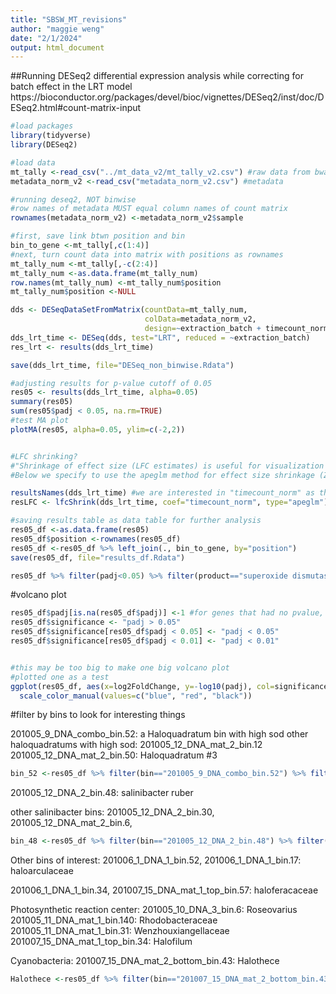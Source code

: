 ```yaml
---
title: "SBSW_MT_revisions"
author: "maggie weng"
date: "2/1/2024"
output: html_document
---
```


##Running DESeq2 differential expression analysis while correcting for batch effect in the LRT model
https://bioconductor.org/packages/devel/bioc/vignettes/DESeq2/inst/doc/DESeq2.html#count-matrix-input

```r
#load packages
library(tidyverse)
library(DESeq2)

#load data
mt_tally <-read_csv("../mt_data_v2/mt_tally_v2.csv") #raw data from bwa
metadata_norm_v2 <-read_csv("metadata_norm_v2.csv") #metadata

#running deseq2, NOT binwise
#row names of metadata MUST equal column names of count matrix
rownames(metadata_norm_v2) <-metadata_norm_v2$sample

#first, save link btwn position and bin
bin_to_gene <-mt_tally[,c(1:4)]
#next, turn count data into matrix with positions as rownames
mt_tally_num <-mt_tally[,-c(2:4)]
mt_tally_num <-as.data.frame(mt_tally_num)
row.names(mt_tally_num) <-mt_tally_num$position
mt_tally_num$position <-NULL

dds <- DESeqDataSetFromMatrix(countData=mt_tally_num,
                              colData=metadata_norm_v2,
                              design=~extraction_batch + timecount_norm)
dds_lrt_time <- DESeq(dds, test="LRT", reduced = ~extraction_batch)
res_lrt <- results(dds_lrt_time)

save(dds_lrt_time, file="DESeq_non_binwise.Rdata")

#adjusting results for p-value cutoff of 0.05
res05 <- results(dds_lrt_time, alpha=0.05)
summary(res05)
sum(res05$padj < 0.05, na.rm=TRUE)
#test MA plot
plotMA(res05, alpha=0.05, ylim=c(-2,2))


#LFC shrinking?
#"Shrinkage of effect size (LFC estimates) is useful for visualization and ranking of genes"
#Below we specify to use the apeglm method for effect size shrinkage (Zhu, Ibrahim, and Love 2018)

resultsNames(dds_lrt_time) #we are interested in "timecount_norm" as the variable of interest
resLFC <- lfcShrink(dds_lrt_time, coef="timecount_norm", type="apeglm")

#saving results table as data table for further analysis 
res05_df <-as.data.frame(res05)
res05_df$position <-rownames(res05_df)
res05_df <-res05_df %>% left_join(., bin_to_gene, by="position")
save(res05_df, file="results_df.Rdata")

res05_df %>% filter(padj<0.05) %>% filter(product=="superoxide dismutase") #14 genes


```

#volcano plot

```r

res05_df$padj[is.na(res05_df$padj)] <-1 #for genes that had no pvalue, turned it into 1 so the significance would be 0 so they would appear on the plot
res05_df$significance <- "padj > 0.05"
res05_df$significance[res05_df$padj < 0.05] <- "padj < 0.05"
res05_df$significance[res05_df$padj < 0.01] <- "padj < 0.01"


#this may be too big to make one big volcano plot
#plotted one as a test
ggplot(res05_df, aes(x=log2FoldChange, y=-log10(padj), col=significance)) + geom_point() +
  scale_color_manual(values=c("blue", "red", "black")) 
```


#filter by bins to look for interesting things

201005_9_DNA_combo_bin.52: a Haloquadratum bin with high sod 
other haloquadratums with high sod:
201005_12_DNA_mat_2_bin.12
201005_12_DNA_mat_2_bin.50: Haloquadratum #3

```r
bin_52 <-res05_df %>% filter(bin=="201005_9_DNA_combo_bin.52") %>% filter(padj<0.05)
```


201005_12_DNA_2_bin.48: salinibacter ruber

other salinibacter bins: 201005_12_DNA_2_bin.30, 201005_12_DNA_mat_2_bin.6, 
```r
bin_48 <-res05_df %>% filter(bin=="201005_12_DNA_2_bin.48") %>% filter(padj<0.05)
```

Other bins of interest:
201006_1_DNA_1_bin.52, 201006_1_DNA_1_bin.17: haloarculaceae

201006_1_DNA_1_bin.34, 201007_15_DNA_mat_1_top_bin.57: haloferacaceae


Photosynthetic reaction center:
201005_10_DNA_3_bin.6: Roseovarius
201005_11_DNA_mat_1_bin.140: Rhodobacteraceae
201005_11_DNA_mat_1_bin.31: Wenzhouxiangellaceae
201007_15_DNA_mat_1_top_bin.34: Halofilum

Cyanobacteria: 
201007_15_DNA_mat_2_bottom_bin.43: Halothece
```r

Halothece <-res05_df %>% filter(bin=="201007_15_DNA_mat_2_bottom_bin.43") %>% filter(padj<0.05)
```


